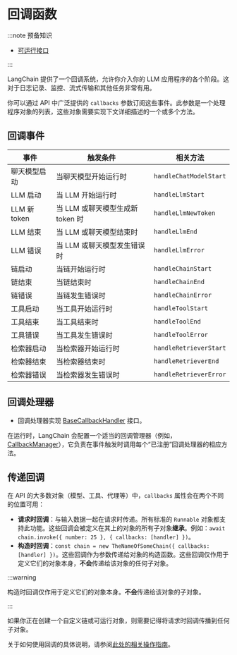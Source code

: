 # 回调函数

:::note 预备知识

- [可运行接口](/docs/concepts/runnables)

:::

LangChain 提供了一个回调系统，允许你介入你的 LLM 应用程序的各个阶段。这对于日志记录、监控、流式传输和其他任务非常有用。

你可以通过 API 中广泛提供的 `callbacks` 参数订阅这些事件。此参数是一个处理程序对象的列表，这些对象需要实现下文详细描述的一个或多个方法。

## 回调事件

| 事件             | 触发条件                                  | 相关方法                  |
| ---------------- | ------------------------------------------ | -------------------------- |
| 聊天模型启动     | 当聊天模型开始运行时                       | `handleChatModelStart`     |
| LLM 启动         | 当 LLM 开始运行时                          | `handleLlmStart`           |
| LLM 新 token     | 当 LLM 或聊天模型生成新 token 时           | `handleLlmNewToken`        |
| LLM 结束         | 当 LLM 或聊天模型结束时                    | `handleLlmEnd`             |
| LLM 错误         | 当 LLM 或聊天模型发生错误时                | `handleLlmError`           |
| 链启动           | 当链开始运行时                             | `handleChainStart`         |
| 链结束           | 当链结束时                                 | `handleChainEnd`           |
| 链错误           | 当链发生错误时                             | `handleChainError`         |
| 工具启动         | 当工具开始运行时                           | `handleToolStart`          |
| 工具结束         | 当工具结束时                               | `handleToolEnd`            |
| 工具错误         | 当工具发生错误时                           | `handleToolError`          |
| 检索器启动       | 当检索器开始运行时                         | `handleRetrieverStart`     |
| 检索器结束       | 当检索器结束时                             | `handleRetrieverEnd`       |
| 检索器错误       | 当检索器发生错误时                         | `handleRetrieverError`     |

## 回调处理器

- 回调处理器实现 [BaseCallbackHandler](https://api.js.langchain.com/classes/_langchain_core.callbacks_base.BaseCallbackHandler.html) 接口。

在运行时，LangChain 会配置一个适当的回调管理器（例如，[CallbackManager](https://api.js.langchain.com/classes/_langchain_core.callbacks_manager.BaseCallbackManager.html)），它负责在事件触发时调用每个“已注册”回调处理器的相应方法。

## 传递回调

在 API 的大多数对象（模型、工具、代理等）中，`callbacks` 属性会在两个不同的位置可用：

- **请求时回调**：与输入数据一起在请求时传递。所有标准的 `Runnable` 对象都支持此功能。这些回调会被定义在其上的对象的所有子对象**继承**。例如：`await chain.invoke({ number: 25 }, { callbacks: [handler] })`。
- **构造时回调**：`const chain = new TheNameOfSomeChain({ callbacks: [handler] })`。这些回调作为参数传递给对象的构造函数。这些回调仅作用于定义它们的对象本身，**不会**传递给该对象的任何子对象。

:::warning

构造时回调仅作用于定义它们的对象本身。**不会**传递给该对象的子对象。

:::

如果你正在创建一个自定义链或可运行对象，则需要记得将请求时回调传播到任何子对象。

关于如何使用回调的具体说明，请参阅[此处的相关操作指南](/docs/how_to/#callbacks)。